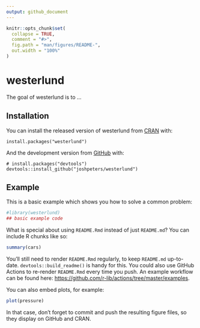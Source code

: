 ```yaml
---
output: github_document
---
```


<!-- README.md is generated from README.Rmd. Please edit that file -->

```r
knitr::opts_chunk$set(
  collapse = TRUE,
  comment = "#>",
  fig.path = "man/figures/README-",
  out.width = "100%"
)
```

# westerlund

<!-- badges: start -->
<!-- badges: end -->

The goal of westerlund is to ...

## Installation

You can install the released version of westerlund from [CRAN](https://CRAN.R-project.org) with:

```
install.packages("westerlund")
```

And the development version from [GitHub](https://github.com/) with:

```
# install.packages("devtools")
devtools::install_github("joshpeters/westerlund")
```
## Example

This is a basic example which shows you how to solve a common problem:

```r
#library(westerlund)
## basic example code
```

What is special about using `README.Rmd` instead of just `README.md`? You can include R chunks like so:

```r
summary(cars)
```

You'll still need to render `README.Rmd` regularly, to keep `README.md` up-to-date. `devtools::build_readme()` is handy for this. You could also use GitHub Actions to re-render `README.Rmd` every time you push. An example workflow can be found here: <https://github.com/r-lib/actions/tree/master/examples>.

You can also embed plots, for example:

```r
plot(pressure)
```

In that case, don't forget to commit and push the resulting figure files, so they display on GitHub and CRAN.
